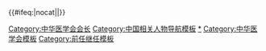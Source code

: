 {{Navbox
|name = 中华医学会会长
|title = [[中华医学会]]会长
|list1 = [[颜福庆]]{{to}}[[伍连德]]{{to}}[[俞凤宾]]{{to}}[[刁信德]]{{to}}[[牛惠霖]]{{to}}[[刘瑞恒]]{{to}}[[林可胜]]{{to}}[[牛惠生]]{{to}}[[林宗扬]]{{to}}[[朱恒璧]]{{to}}[[金宝善]]{{to}}[[沈克非]]{{to}}[[朱章賡]]（[[沈克非]]代理、[[姚克方]]代理）{{to}}[[傅連暲]]{{to}}[[贺彪]]{{to}}[[钱信忠]]{{to}}[[白希清]]{{to}}[[吴阶平]]{{to}}[[陈敏章]]{{to}}[[張文康]]{{to}}[[钟南山]]{{to}}[[陈竺]]{{to}}[[马晓伟 (官员)|马晓伟]]{{to}}[[赵玉沛]]
}}<includeonly>{{#ifeq:{{{1}}}|nocat||[[Category:中华医学会会长]]}}</includeonly><noinclude>
{{collapsible option}}
[[Category:中国相关人物导航模板]]
[[Category:中华医学会会长|*]]
[[Category:中华医学会模板]]
[[Category:前任继任模板]]
</noinclude>